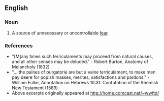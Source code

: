 ==English==
===Noun===
{{en-noun}}
# {{context|obsolete|lang=en}} A source of unnecessary or uncontrollable [[fear]].

===References===
*"[M]any times such terriculaments may proceed from natural causes, and all other senses may be deluded." - Robert Burton, Anatomy of Melancholy (1832)
*"... the paines of purgatorie are but a vaine terriculament, to make men pay deere for popish masses, merites, satisfactions and pardons." - William Fulke, Annotation on Hebrews 10:31. Confutation of the Rhemish New Testament  (1589)
*Above excerpts originally appeared at http://home.comcast.net/~wwftd/